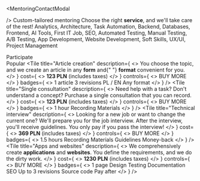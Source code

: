 <MentoringContactModal 
  
/>
<CodeEditorTile>
  <Jumbo>
    <XXL>Custom-tailored mentoring</XXL>
    <M>
      Choose the right <B>service</B>, and we'll take care of the rest!
    </M>
    <M>
      Analytics, Architecture, Task Automation, Backend, Databases, Frontend, AI
      Tools, First IT Job, SEO, Automated Testing, Manual Testing, A/B Testing,
      App Development, Website Development, Soft Skills, UX/UI, Project
      Management
    </M>
    <footer>
      <JumboButton>Participate</JumboButton>
    </footer>
  </Jumbo>
</CodeEditorTile>
<Container>
  <XL>Popular</XL>
  <Grid>
    <Tile
      title="Article creation"
      description={
        <>
          You choose the topic, and we create an article in any <B>form</B> and{" "}
          <B>format</B> convenient for you.
        </>
      }
      cost={
        <>
          <b>123 PLN</b> (includes taxes)
        </>
      }
      controls={
        <>
          <Control>BUY</Control>
          <Control>MORE</Control>
        </>
      }
      badges={
        <>
          <Badge>1 article</Badge>
          <Badge>3 revisions</Badge>
          <Badge>PL / EN</Badge>
          <Badge>Any format</Badge>
        </>
      }
    />
    <Tile
      title="Single consultation"
      description={
        <>
          Need help with a task? Don't understand a concept? Purchase a single
          consultation that you can record.
        </>
      }
      cost={
        <>
          <b>123 PLN</b> (includes taxes)
        </>
      }
      controls={
        <>
          <Control>BUY</Control>
          <Control>MORE</Control>
        </>
      }
      badges={
        <>
          <Badge>1 hour</Badge>
          <Badge>Recording</Badge>
          <Badge>Materials</Badge>
        </>
      }
    />
    <Tile
      title="Technical interview"
      description={
        <>
          Looking for a new job or want to change the current one? We'll prepare
          you for the job interview. After the interview, you'll receive
          guidelines. You only pay if you pass the interview!
        </>
      }
      cost={
        <>
          <b>369 PLN</b> (includes taxes)
        </>
      }
      controls={
        <>
          <Control>BUY</Control>
          <Control>MORE</Control>
        </>
      }
      badges={
        <>
          <Badge>1.5 hours</Badge>
          <Badge>Recording</Badge>
          <Badge>Materials</Badge>
          <Badge>Guidelines</Badge>
          <Badge>Money-back</Badge>
        </>
      }
    />
    <Tile
      title="Apps and websites"
      description={
        <>
          We comprehensively create <B>applications</B> and <B>websites</B>. You
          define the requirements, and we do the dirty work.
        </>
      }
      cost={
        <>
          <b>1230 PLN</b> (includes taxes)
        </>
      }
      controls={
        <>
          <Control>BUY</Control>
          <Control>MORE</Control>
        </>
      }
      badges={
        <>
          <Badge>1 page</Badge>
          <Badge>Design</Badge>
          <Badge>Testing</Badge>
          <Badge>Documentation</Badge>
          <Badge>SEO</Badge>
          <Badge>Up to 3 revisions</Badge>
          <Badge>Source code</Badge>
          <Badge>Pay after</Badge>
        </>
      }
    />
  </Grid>
</Container>
